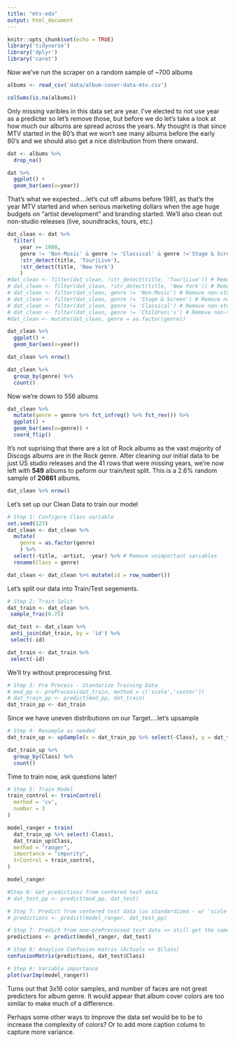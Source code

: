 ```yaml
---
title: "mtv-eda"
output: html_document
---
```


```r
knitr::opts_chunk$set(echo = TRUE)
library('tidyverse')
library('dplyr')
library('caret')
```

Now we've run the scraper on a random sample of ~700 albums
```r
albums <- read_csv('data/album-cover-data-mtv.csv')

colSums(is.na(albums))
```

Only missing varibles in this data set are year. I've elected to not use year as a predicter so let's remove those, but before we do let's take a look at how much our albums are spread across the years. My thought is that since MTV started in the 80's that we won't see many albums before the early 80's and we should also get a nice distribution from there onward.
```r
dat <- albums %>%
  drop_na()

dat %>%
  ggplot() +
  geom_bar(aes(x=year))
```

That's what we expected....let's cut off albums before 1981, as that's the year MTV started and when serious marketing dollars when the age huge budgets on "artist development" and branding started. We'll also clean out non-studio releases (live, soundtracks, tours, etc.)
```r
dat_clean <- dat %>%
  filter(
    year >= 1980,
    genre != 'Non-Music' & genre != 'Classical' & genre !='Stage & Screen' ,
    !str_detect(title, 'Tour|Live'),
    !str_detect(title, 'New York')
    ) 
#dat_clean <- filter(dat_clean, !str_detect(title, 'Tour|Live')) # Remove more non-studio releases
# dat_clean <- filter(dat_clean, !str_detect(title, 'New York')) # Remove other live albums
# dat_clean <- filter(dat_clean, genre != 'Non-Music') # Remove non-studio release genres
# dat_clean <- filter(dat_clean, genre != 'Stage & Screen') # Remove non-studio release genres
# dat_clean <- filter(dat_clean, genre != 'Classical') # Remove non-studio release genres
# dat_clean <- filter(dat_clean, genre != 'Children\'s') # Remove non-studio release genres
#dat_clean <- mutate(dat_clean, genre = as.factor(genre))

dat_clean %>%
  ggplot() +
  geom_bar(aes(x=year))
```

```r
dat_clean %>% nrow()

dat_clean %>%
  group_by(genre) %>%
  count()
```

Now we're down to 556 albums
```r
dat_clean %>%
  mutate(genre = genre %>% fct_infreq() %>% fct_rev()) %>%
  ggplot() +
  geom_bar(aes(x=genre)) +
  coord_flip()
```

It's not suprising that there are a lot of Rock albums as the vast majority of Discogs albums are in the Rock genre. After cleaning our initial data to be just US studio releases and the 41 rows that were missing years, we're now left with **549** albums to peform our train/test split. This is a 2.6% random sample of **20861** albums.

```r
dat_clean %>% nrow()
```


Let's set up our Clean Data to train our model
```r
# Step 1: Configure Class variable 
set.seed(123)
dat_clean <- dat_clean %>% 
  mutate(
    genre = as.factor(genre)
    ) %>% 
  select(-title, -artist, -year) %>% # Remove unimportant variables
  rename(Class = genre)

dat_clean <- dat_clean %>% mutate(id = row_number()) 
```

Let's split our data into Train/Test segements.
```r
# Step 2: Train Split
dat_train <- dat_clean %>%
 sample_frac(0.75)

dat_test <- dat_clean %>%
 anti_join(dat_train, by = 'id') %>%
 select(-id)

dat_train <- dat_train %>%
 select(-id)
```

We'll try without preprocessing first.
```r
# Step 3: Pre Process - Standarize Training Data
# mod_pp <- preProcess(dat_train, method = c('scale','center'))
# dat_train_pp <- predict(mod_pp, dat_train) 
dat_train_pp <- dat_train
```

Since we have uneven distributionn on our Target....let's upsample
```r
# Step 4: Resample as needed
dat_train_up <- upSample(x = dat_train_pp %>% select(-Class), y = dat_train_pp$Class)

dat_train_up %>%
  group_by(Class) %>%
  count()
```

Time to train now, ask questions later!
```r
# Step 5: Train Model
train_control <- trainControl(
  method = 'cv',
  number = 3
)

model_ranger = train(
  dat_train_up %>% select(-Class),
  dat_train_up$Class,
  method = "ranger",
  importance = "impurity",
  trControl = train_control,
)

model_ranger
```


```r
#Step 6: Get predictions from centered test data
# dat_test_pp <- predict(mod_pp, dat_test)
```

```r
# Step 7: Predict from centered test data (as standardized - w/ 'scale' option gives 'zero variance error' )
# predictions <- predict(model_ranger, dat_test_pp)

# Step 7: Predict from non-preProcessed test data => still get the same .292 accuracy!
predictions <- predict(model_ranger, dat_test)
```

```r
# Step 8: Anaylize Confusion matrix (Actuals => $Class)
confusionMatrix(predictions, dat_test$Class)
```

```r
# Step 9: Variable importance
plot(varImp(model_ranger))
```

Turns out that 3x16 color samples, and number of faces are not great predicters for album genre. It would appear that album cover colors are too similar to make much of a difference. 

Perhaps some other ways to improve the data set would be to be to increase the complexity of colors? Or to add more caption colums to capture more variance.